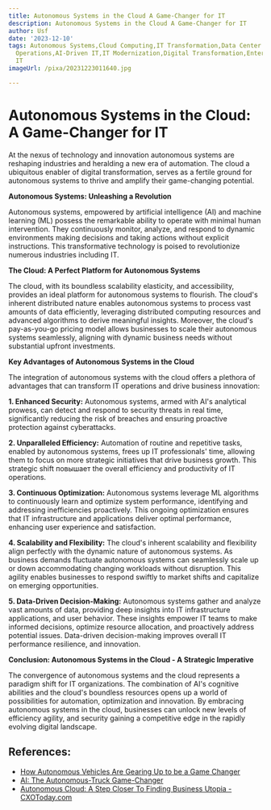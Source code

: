 ```yaml
---
title: Autonomous Systems in the Cloud A Game-Changer for IT
description: Autonomous Systems in the Cloud A Game-Changer for IT
author: Usf
date: '2023-12-10'
tags: Autonomous Systems,Cloud Computing,IT Transformation,Data Center Automation,Self-Driving
  Operations,AI-Driven IT,IT Modernization,Digital Transformation,Enterprise IT,Next-Generation
  IT
imageUrl: /pixa/20231223011640.jpg

---
```

# Autonomous Systems in the Cloud:  A Game-Changer  for IT

At the nexus of technology and innovation autonomous systems are reshaping industries and heralding a new era of  automation. The cloud a ubiquitous enabler of digital transformation, serves as a fertile ground for autonomous systems to thrive  and amplify their game-changing potential.

**Autonomous Systems: Unleashing a Revolution**

Autonomous systems, empowered by artificial intelligence  (AI) and machine learning (ML) possess the  remarkable ability to operate with minimal human intervention. They continuously monitor, analyze, and respond to dynamic environments  making decisions and taking actions without  explicit instructions. This transformative technology is poised to revolutionize  numerous industries  including IT.

**The Cloud: A  Perfect Platform for Autonomous Systems**

The cloud, with  its boundless scalability elasticity, and accessibility, provides an  ideal platform for autonomous  systems to flourish. The cloud's inherent  distributed nature enables autonomous  systems to process vast amounts of data efficiently, leveraging distributed computing resources and advanced algorithms to derive meaningful  insights. Moreover,  the cloud's pay-as-you-go pricing model allows businesses to scale  their autonomous systems seamlessly, aligning  with dynamic business needs without substantial upfront investments.

**Key Advantages of Autonomous Systems in the Cloud**

The  integration of autonomous systems with the cloud offers  a plethora of advantages that can transform IT operations and  drive business innovation:

**1. Enhanced Security:** Autonomous systems, armed with AI's analytical prowess, can detect and respond to security threats in real time, significantly reducing the risk  of breaches and ensuring proactive protection against cyberattacks.

**2. Unparalleled Efficiency:** Automation of  routine and repetitive tasks, enabled by autonomous systems, frees up IT  professionals' time, allowing them to focus on more strategic initiatives  that drive business growth. This  strategic shift повышает the overall efficiency and productivity of IT  operations.

**3.  Continuous Optimization:** Autonomous systems leverage ML algorithms to continuously learn and optimize system  performance, identifying and addressing inefficiencies proactively. This ongoing optimization ensures that IT infrastructure and applications deliver optimal performance, enhancing user experience and satisfaction.

**4. Scalability and Flexibility:** The cloud's inherent scalability  and flexibility align perfectly  with the dynamic nature of autonomous systems.  As business demands fluctuate autonomous systems can  seamlessly scale up or down accommodating  changing workloads without disruption. This agility enables businesses to respond swiftly to  market shifts and capitalize on emerging opportunities.

**5. Data-Driven Decision-Making:** Autonomous systems  gather and analyze vast amounts of data, providing deep insights into IT infrastructure applications, and user behavior. These insights  empower IT teams to make informed decisions,  optimize resource allocation, and proactively address potential  issues.  Data-driven decision-making improves overall IT performance resilience, and innovation.

**Conclusion: Autonomous Systems in the  Cloud - A Strategic  Imperative**

The  convergence of autonomous systems and the cloud represents a paradigm shift  for IT organizations. The combination of AI's cognitive abilities and  the cloud's boundless resources opens  up a world of possibilities for automation, optimization and innovation. By embracing autonomous systems in the cloud, businesses can unlock new levels of efficiency agility, and security gaining a competitive edge in the rapidly evolving digital landscape.

## References:
- [How Autonomous Vehicles Are Gearing Up to be a Game Changer](https://www.sdcexec.com/transportation/automation/article/22878890/senpex-technology-how-autonomous-vehicles-are-gearing-up-to-be-a-game-changer)
- [AI: The Autonomous-Truck Game-Changer](https://www.truckinginfo.com/10210518/ai-the-autonomous-game-changer)
- [Autonomous Cloud: A Step Closer To Finding Business Utopia - CXOToday.com](https://cxotoday.com/news-analysis/autonomous-cloud-a-step-closer-to-finding-business-utopia/)
